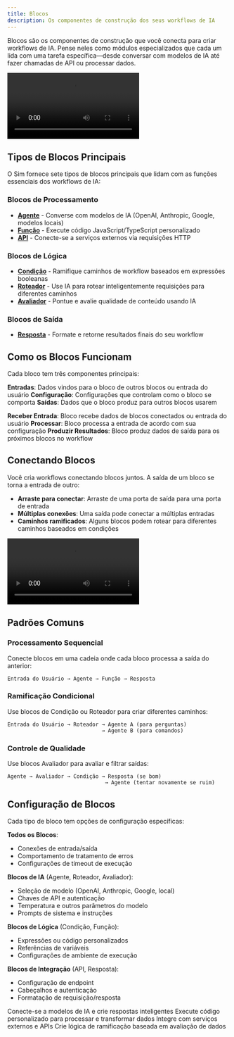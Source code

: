 ```yaml
---
title: Blocos
description: Os componentes de construção dos seus workflows de IA
---
```



Blocos são os componentes de construção que você conecta para criar workflows de IA. Pense neles como módulos especializados que cada um lida com uma tarefa específica—desde conversar com modelos de IA até fazer chamadas de API ou processar dados.

<div className="w-full max-w-2xl mx-auto overflow-hidden rounded-lg">
  <Video src="connections.mp4" />
</div>

## Tipos de Blocos Principais

O Sim fornece sete tipos de blocos principais que lidam com as funções essenciais dos workflows de IA:

### Blocos de Processamento
- **[Agente](/blocks/agent)** - Converse com modelos de IA (OpenAI, Anthropic, Google, modelos locais)
- **[Função](/blocks/function)** - Execute código JavaScript/TypeScript personalizado
- **[API](/blocks/api)** - Conecte-se a serviços externos via requisições HTTP

### Blocos de Lógica
- **[Condição](/blocks/condition)** - Ramifique caminhos de workflow baseados em expressões booleanas
- **[Roteador](/blocks/router)** - Use IA para rotear inteligentemente requisições para diferentes caminhos
- **[Avaliador](/blocks/evaluator)** - Pontue e avalie qualidade de conteúdo usando IA

### Blocos de Saída
- **[Resposta](/blocks/response)** - Formate e retorne resultados finais do seu workflow

<BlockTypes />

## Como os Blocos Funcionam

Cada bloco tem três componentes principais:

**Entradas**: Dados vindos para o bloco de outros blocos ou entrada do usuário
**Configuração**: Configurações que controlam como o bloco se comporta
**Saídas**: Dados que o bloco produz para outros blocos usarem

<Steps>
  <Step>
    <strong>Receber Entrada</strong>: Bloco recebe dados de blocos conectados ou entrada do usuário
  </Step>
  <Step>
    <strong>Processar</strong>: Bloco processa a entrada de acordo com sua configuração
  </Step>
  <Step>
    <strong>Produzir Resultados</strong>: Bloco produz dados de saída para os próximos blocos no workflow
  </Step>
</Steps>

## Conectando Blocos

Você cria workflows conectando blocos juntos. A saída de um bloco se torna a entrada de outro:

- **Arraste para conectar**: Arraste de uma porta de saída para uma porta de entrada
- **Múltiplas conexões**: Uma saída pode conectar a múltiplas entradas
- **Caminhos ramificados**: Alguns blocos podem rotear para diferentes caminhos baseados em condições

<div className="w-full max-w-2xl mx-auto overflow-hidden rounded-lg">
  <Video src="connections.mp4" />
</div>

## Padrões Comuns

### Processamento Sequencial
Conecte blocos em uma cadeia onde cada bloco processa a saída do anterior:
```
Entrada do Usuário → Agente → Função → Resposta
```

### Ramificação Condicional
Use blocos de Condição ou Roteador para criar diferentes caminhos:
```
Entrada do Usuário → Roteador → Agente A (para perguntas)
                              → Agente B (para comandos)
```

### Controle de Qualidade
Use blocos Avaliador para avaliar e filtrar saídas:
```
Agente → Avaliador → Condição → Resposta (se bom)
                               → Agente (tentar novamente se ruim)
```

## Configuração de Blocos

Cada tipo de bloco tem opções de configuração específicas:

**Todos os Blocos**:
- Conexões de entrada/saída
- Comportamento de tratamento de erros
- Configurações de timeout de execução

**Blocos de IA** (Agente, Roteador, Avaliador):
- Seleção de modelo (OpenAI, Anthropic, Google, local)
- Chaves de API e autenticação
- Temperatura e outros parâmetros do modelo
- Prompts de sistema e instruções

**Blocos de Lógica** (Condição, Função):
- Expressões ou código personalizados
- Referências de variáveis
- Configurações de ambiente de execução

**Blocos de Integração** (API, Resposta):
- Configuração de endpoint
- Cabeçalhos e autenticação
- Formatação de requisição/resposta

<Cards>
  <Card title="Bloco Agente" href="/blocks/agent">
    Conecte-se a modelos de IA e crie respostas inteligentes
  </Card>
  <Card title="Bloco Função" href="/blocks/function">
    Execute código personalizado para processar e transformar dados
  </Card>
  <Card title="Bloco API" href="/blocks/api">
    Integre com serviços externos e APIs
  </Card>
  <Card title="Bloco Condição" href="/blocks/condition">
    Crie lógica de ramificação baseada em avaliação de dados
  </Card>
</Cards>
